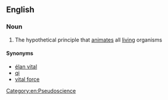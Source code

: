 ==English==

===Noun===
{{wikipedia}}
{{en-noun|sg=[[life]] [[force]]|-}}

# The hypothetical principle that [[animate]]s all [[living]] organisms

====Synonyms====
*[[élan vital]]
*[[qi]]
*[[vital force]]

[[Category:en:Pseudoscience]]

{{count page|[[Wiktionary:Page count]]}}